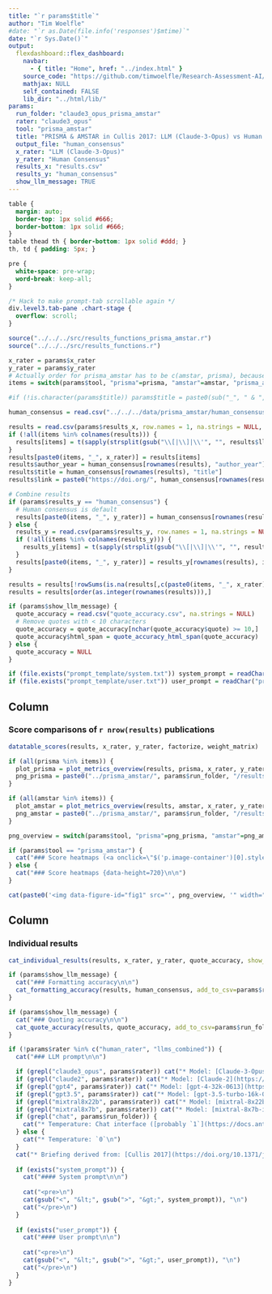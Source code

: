 ```yaml
---
title: "`r params$title`"
author: "Tim Woelfle"
#date: "`r as.Date(file.info('responses')$mtime)`"
date: "`r Sys.Date()`"
output: 
  flexdashboard::flex_dashboard:
    navbar:
      - { title: "Home", href: "../index.html" }
    source_code: "https://github.com/timwoelfle/Research-Assessment-AI/"
    mathjax: NULL
    self_contained: FALSE
    lib_dir: "../html/lib/"
params:
  run_folder: "claude3_opus_prisma_amstar"
  rater: "claude3_opus"
  tool: "prisma_amstar"
  title: "PRISMA & AMSTAR in Cullis 2017: LLM (Claude-3-Opus) vs Human Consensus"
  output_file: "human_consensus"
  x_rater: "LLM (Claude-3-Opus)"
  y_rater: "Human Consensus"
  results_x: "results.csv"
  results_y: "human_consensus"
  show_llm_message: TRUE
---
```


```css
table {
  margin: auto;
  border-top: 1px solid #666;
  border-bottom: 1px solid #666;
}
table thead th { border-bottom: 1px solid #ddd; }
th, td { padding: 5px; }

pre {
  white-space: pre-wrap;
  word-break: keep-all;
}

/* Hack to make prompt-tab scrollable again */
div.level3.tab-pane .chart-stage {
  overflow: scroll;
}
```

```r
source("../../../src/results_functions_prisma_amstar.r")
source("../../../src/results_functions.r")

x_rater = params$x_rater
y_rater = params$y_rater
# Actually order for prisma_amstar has to be c(amstar, prisma), because that's the order in which the combined prompts were made
items = switch(params$tool, "prisma"=prisma, "amstar"=amstar, "prisma_amstar"=c(amstar, prisma))

#if (!is.character(params$title)) params$title = paste0(sub("_", " & ", toupper(params$tool)), " in Cullis 2017: ", x_rater, " vs ", y_rater, " (Accuracy)")

human_consensus = read.csv("../../../data/prisma_amstar/human_consensus.csv", row.names = 1, na.strings = NULL, check.names = F)

results = read.csv(params$results_x, row.names = 1, na.strings = NULL, check.names = F)
if (!all(items %in% colnames(results))) {
  results[items] = t(sapply(strsplit(gsub("\\[|\\]|\\'", "", results$llm_scores), ", ", fixed=T), as.character)) # strtoi
}
results[paste0(items, "_", x_rater)] = results[items]
results$author_year = human_consensus[rownames(results), "author_year"]
results$title = human_consensus[rownames(results), "title"]
results$link = paste0("https://doi.org/", human_consensus[rownames(results), "DOI"])

# Combine results
if (params$results_y == "human_consensus") {
  # Human consensus is default
  results[paste0(items, "_", y_rater)] = human_consensus[rownames(results), items]
} else {
  results_y = read.csv(params$results_y, row.names = 1, na.strings = NULL, check.names = F)
  if (!all(items %in% colnames(results_y))) {
    results_y[items] = t(sapply(strsplit(gsub("\\[|\\]|\\'", "", results_y$llm_scores), ", ", fixed=T), as.character)) # strtoi
  }
  results[paste0(items, "_", y_rater)] = results_y[rownames(results), items]
}

results = results[!rowSums(is.na(results[,c(paste0(items, "_", x_rater), paste0(items, "_", y_rater))])),]
results = results[order(as.integer(rownames(results))),]

if (params$show_llm_message) {
  quote_accuracy = read.csv("quote_accuracy.csv", na.strings = NULL)
  # Remove quotes with < 10 characters
  quote_accuracy = quote_accuracy[nchar(quote_accuracy$quote) >= 10,]
  quote_accuracy$html_span = quote_accuracy_html_span(quote_accuracy)
} else {
  quote_accuracy = NULL
}

if (file.exists("prompt_template/system.txt")) system_prompt = readChar("prompt_template/system.txt", file.info("prompt_template/system.txt")$size)
if (file.exists("prompt_template/user.txt")) user_prompt = readChar("prompt_template/user.txt", file.info("prompt_template/user.txt")$size)
```

Column {data-width=55}
-------------------------------------

### Score comparisons of `r nrow(results)` publications

```r
datatable_scores(results, x_rater, y_rater, factorize, weight_matrix)
```

```r
if (all(prisma %in% items)) {
  plot_prisma = plot_metrics_overview(results, prisma, x_rater, y_rater, factorize, weight_matrix, filename_prefix=params$output_file)
  png_prisma = paste0("../prisma_amstar/", params$run_folder, "/results/", params$output_file, "_", length(prisma), "_items.png")
}

if (all(amstar %in% items)) {
  plot_amstar = plot_metrics_overview(results, amstar, x_rater, y_rater, factorize, weight_matrix, filename_prefix=params$output_file)
  png_amstar = paste0("../prisma_amstar/", params$run_folder, "/results/", params$output_file, "_", length(amstar), "_items.png")
}

png_overview = switch(params$tool, "prisma"=png_prisma, "amstar"=png_amstar, "prisma_amstar"=png_prisma)
```

```r
if (params$tool == "prisma_amstar") {
  cat("### Score heatmaps (<a onclick=\"$('p.image-container')[0].style = 'background: url(&quot;", png_prisma, "&quot;) center center / contain no-repeat;'; $('p.image-container img')[0].src = &quot;", png_prisma, "&quot;;\" style=\"cursor: pointer\">PRISMA</a> / <a onclick=\"$('p.image-container')[0].style = 'background: url(&quot;", png_amstar, "&quot;) center center / contain no-repeat;'; $('p.image-container img')[0].src = &quot;", png_amstar, "&quot;;\" style=\"cursor: pointer\">AMSTAR</a>) {data-height=720}\n\n", sep="")
} else {
  cat("### Score heatmaps {data-height=720}\n\n")
}

cat(paste0('<img data-figure-id="fig1" src="', png_overview, '" width="1536" onclick="window.open(this.src)" style="cursor: pointer">'))
```

Column {data-width=45 .tabset}
-------------------------------------

### Individual results

```r
cat_individual_results(results, x_rater, y_rater, quote_accuracy, show_llm_message = params$show_llm_message)
```

```r
if (params$show_llm_message) {
  cat("### Formatting accuracy\n\n")
  cat_formatting_accuracy(results, human_consensus, add_to_csv=params$run_folder)
}
```

```r
if (params$show_llm_message) {
  cat("### Quoting accuracy\n\n")
  cat_quote_accuracy(results, quote_accuracy, add_to_csv=params$run_folder)
}
```

```r
if (!params$rater %in% c("human_rater", "llms_combined")) {
  cat("### LLM prompt\n\n")

  if (grepl("claude3_opus", params$rater)) cat("* Model: [Claude-3-Opus](https://www.anthropic.com/news/claude-3-family)\n")
  if (grepl("claude2", params$rater)) cat("* Model: [Claude-2](https://www.anthropic.com/index/claude-2)\n")
  if (grepl("gpt4", params$rater)) cat("* Model: [gpt-4-32k-0613](https://platform.openai.com/docs/models/gpt-4)\n")
  if (grepl("gpt3.5", params$rater)) cat("* Model: [gpt-3.5-turbo-16k-0613](https://platform.openai.com/docs/models/gpt-3-5)\n")
  if (grepl("mixtral8x22b", params$rater)) cat("* Model: [mixtral-8x22b-instruct](https://openrouter.ai/models/mistralai/mixtral-8x22b-instruct)\n")
  if (grepl("mixtral8x7b", params$rater)) cat("* Model: [mixtral-8x7b-instruct](https://openrouter.ai/models/mistralai/mixtral-8x7b-instruct)\n")
  if (grepl("chat", params$run_folder)) {
    cat("* Temperature: Chat interface ([probably `1`](https://docs.anthropic.com/claude/reference/complete_post))\n")
  } else {
    cat("* Temperature: `0`\n")
  }
  cat("* Briefing derived from: [Cullis 2017](https://doi.org/10.1371/journal.pone.0175213) Supporting information: [S1 Dataset](https://doi.org/10.1371/journal.pone.0175213.s004)\n\n")
  
  if (exists("system_prompt")) {
    cat("#### System prompt\n\n")
    
    cat("<pre>\n")
    cat(gsub("<", "&lt;", gsub(">", "&gt;", system_prompt)), "\n")
    cat("</pre>\n")
  }
  
  if (exists("user_prompt")) {
    cat("#### User prompt\n\n")
    
    cat("<pre>\n")
    cat(gsub("<", "&lt;", gsub(">", "&gt;", user_prompt)), "\n")
    cat("</pre>\n")
  }
}
```
